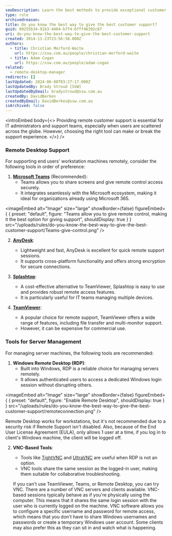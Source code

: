 ```yaml
---
seoDescription: Learn the best methods to provide exceptional customer support and control client machines remotely with Microsoft Teams, AnyDesk, and Splashtop.
type: rule
archivedreason:
title: Do you know the best way to give the best customer support?
guid: 09255b34-91b3-4404-b7f4-6fff46392c87
uri: do-you-know-the-best-way-to-give-the-best-customer-support
created: 2014-11-23T23:56:58.000Z
authors:
  - title: Christian Morford-Waite
    url: https://ssw.com.au/people/christian-morford-waite
  - title: Adam Cogan
    url: https://ssw.com.au/people/adam-cogan
related:
  - remote-desktop-manager
redirects: []
lastUpdated: 2024-06-08T03:27:17.000Z
lastUpdatedBy: Brady Stroud [SSW]
lastUpdatedByEmail: bradystroud@ssw.com.au
createdBy: DavidBerkes
createdByEmail: DavidBerkes@ssw.com.au
isArchived: false
---
```


<introEmbed
  body={<>
Providing remote customer support is essential for IT administrators and support teams, especially when users are scattered across the globe. However, choosing the right tool can make or break the support experience.
  </>}
/>
### Remote Desktop Support

For supporting end users' workstation machines remotely, consider the following tools in order of preference:

1. **[Microsoft Teams](https://products.office.com/en-AU/microsoft-teams/group-chat-software)** (Recommended):
   * Teams allows you to share screens and give remote control access securely.
   * It integrates seamlessly with the Microsoft ecosystem, making it ideal for organizations already using Microsoft 365.

   
<imageEmbed
  alt="Image"
  size="large"
  showBorder={false}
  figureEmbed={ {
    preset: "default",
    figure: "Teams allow you to give remote control, making it the best option for giving support",
    shouldDisplay: true
  } }
  src="/uploads/rules/do-you-know-the-best-way-to-give-the-best-customer-support/Teams-give-control.png"
/>

2. **[AnyDesk](https://anydesk.com/)**:
   * Lightweight and fast, AnyDesk is excellent for quick remote support sessions.
   * It supports cross-platform functionality and offers strong encryption for secure connections.

3. **[Splashtop](https://www.splashtop.com/)**:
   * A cost-effective alternative to TeamViewer, Splashtop is easy to use and provides robust remote access features.
   * It is particularly useful for IT teams managing multiple devices.

4. **[TeamViewer](https://www.teamviewer.com/)**:
   * A popular choice for remote support, TeamViewer offers a wide range of features, including file transfer and multi-monitor support.
   * However, it can be expensive for commercial use.

### Tools for Server Management

For managing server machines, the following tools are recommended:

1. **Windows Remote Desktop (RDP)**:
   * Built into Windows, RDP is a reliable choice for managing servers remotely.
   * It allows authenticated users to access a dedicated Windows login session without disrupting others.

   
<imageEmbed
  alt="Image"
  size="large"
  showBorder={false}
  figureEmbed={ {
    preset: "default",
    figure: "Enable Remote Desktop",
    shouldDisplay: true
  } }
  src="/uploads/rules/do-you-know-the-best-way-to-give-the-best-customer-support/remoteconnection.png"
/>

   Remote Desktop works for workstations, but it's not recommended due to a security risk if Remote Support isn't disabled. Also, because of the End User License Agreement (EULA), only allows 1 user at a time, if you log in to client's Windows machine, the client will be logged off.

2. **VNC-Based Tools**:
   * Tools like [TightVNC](https://www.tightvnc.com/) and [UltraVNC](https://www.uvnc.com/) are useful when RDP is not an option.
   * VNC tools share the same session as the logged-in user, making them suitable for collaborative troubleshooting.

   If you can't use TeamViewer, Teams, or Remote Desktop, you can try VNC. There are a number of VNC servers and clients available. VNC-based sessions typically behave as if you're physically using the computer. This means that it shares the same login session with the user who is currently logged on the machine. VNC software allows you to configure a specific username and password for remote access, which means that you don't have to share Windows usernames and passwords or create a temporary Windows user account. Some clients may also prefer this as they can sit in and watch what is happening.
